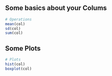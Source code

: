 ## Some basics about your Colums 

```r
# Operations
mean(col)
sd(col)
sum(col)
```

## Some Plots

```r
# Plots
hist(col)
boxplot(col)
```

